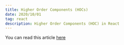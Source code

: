 ```yaml
---
title: Higher Order Components (HOCs)
date: 2020/10/01
tag: react
description: Higher Order Components (HOC) in React
---
```


You can read this article [here](https://medium.com/flexiple/introduction-to-higher-order-components-hoc-in-react-by-example-26bb2eb5b33c)
